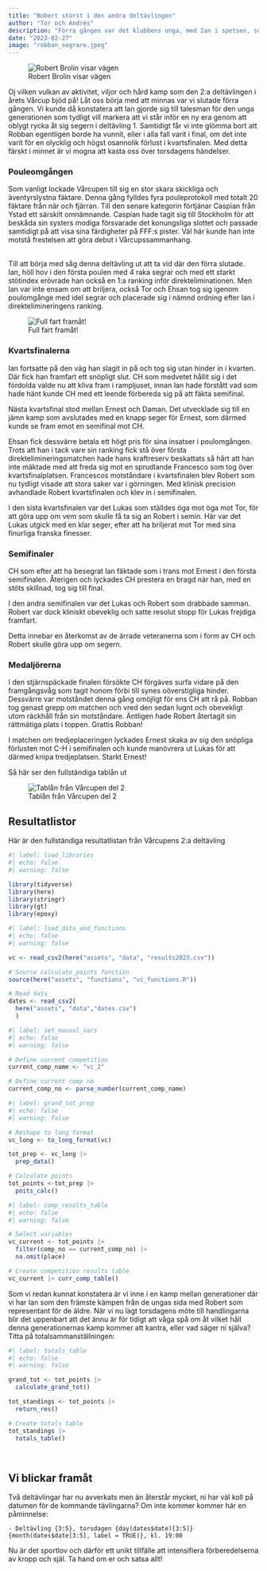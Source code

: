```yaml
---
title: "Robert störst i den andra deltävlingen"
author: "Tor och Andrés"
description: "Förra gången var det klubbens unga, med Ian i spetsen, som gjorde en tydlig markering i Vårcupen. Denna gång svarade de gamla rävarna med eftertryck när Robban, efter stor dramatik, entrade tronen."
date: "2023-02-27"
image: "robban_segrare.jpeg"
---
```


![Robert Brolin visar vägen](robban_segrare.jpeg){fig-alt="Robert Brolin vann den andra deltävlingen i Vårcupen 2023"}

Oj vilken vulkan av aktivitet, viljor och hård kamp som den 2:a deltävlingen i årets Vårcup bjöd på! Låt oss börja med att minnas var vi slutade förra gången. Vi kunde då konstatera att Ian gjorde sig till talesman för den unga generationen som tydligt vill markera att vi står inför en ny era genom att oblygt rycka åt sig segern i deltävling 1. Samtidigt får vi inte glömma bort att Robban egentligen borde ha vunnit, eller i alla fall varit i final, om det inte varit för en olycklig och högst osannolik förlust i kvartsfinalen. Med detta färskt i minnet är vi mogna att kasta oss över torsdagens händelser.

### Pouleomgången

Som vanligt lockade Vårcupen till sig en stor skara skickliga och äventyrslystna fäktare. Denna gång fylldes fyra pouleprotokoll med totalt 20 fäktare från när och fjärran. Till den senare kategorin förtjänar Caspian från Ystad ett särskilt omnämnande. Caspian hade tagit sig till Stockholm för att beskåda sin systers modiga försvarade det konungsliga slottet och passade samtidigt på att visa sina färdigheter på FFF:s pister. Väl här kunde han inte motstå frestelsen att göra debut i Vårcupssammanhang.

\
Till att börja med såg denna deltävling ut att ta vid där den förra slutade. Ian, höll hov i den första poulen med 4 raka segrar och med ett starkt stötindex erövrade han också en 1:a ranking inför direkteliminationen. Men Ian var inte ensam om att briljera, också Tor och Ehsan tog sig igenom poulomgånge med idel segrar och placerade sig i nämnd ordning efter Ian i direktelimineringens ranking.

![Full fart framåt!](full_fart.jpeg){fig-alt="Fäktarna kämpar hårt för att ta sig vidare till direktelmineringen"}

### Kvartsfinalerna

Ian fortsatte på den väg han slagit in på och tog sig utan hinder in i kvarten. Där fick han framfart ett snöpligt slut. CH som medvetet hållit sig i det fördolda valde nu att kliva fram i rampljuset, innan Ian hade förstått vad som hade hänt kunde CH med ett leende förbereda sig på att fäkta semifinal.

Nästa kvartsfinal stod mellan Ernest och Daman. Det utvecklade sig till en jämn kamp som avslutades med en knapp seger för Ernest, som därmed kunde se fram emot en semifinal mot CH.

Ehsan fick dessvärre betala ett högt pris för sina insatser i poulomgången. Trots att han i tack vare sin ranking fick stå över första direktelimineringsmatchen hade hans kraftreserv beskattats så hårt att han inte mäktade med att freda sig mot en sprudlande Francesco som tog över kvartsfinalplatsen. Francescos motståndare i kvartsfinalen blev Robert som nu tydligt visade att stora saker var i görningen. Med klinisk precision avhandlade Robert kvartsfinalen och klev in i semifinalen.

I den sista kvartsfinalen var det Lukas som ställdes öga mot öga mot Tor, för att göra upp om vem som skulle få ta sig an Robert i semin. Här var det Lukas utgick med en klar seger, efter att ha briljerat mot Tor med sina finurliga franska finesser.

### Semifinaler

CH som efter att ha besegrat Ian fäktade som i trans mot Ernest i den första semifinalen. Återigen och lyckades CH prestera en bragd när han, med en stöts skillnad, tog sig till final. 

I den andra semifinalen var det Lukas och Robert som drabbade samman. Robert var dock kliniskt obeveklig och satte resolut stopp för Lukas frejdiga framfart. 

Detta innebar en återkomst av de ärrade veteranerna som i form av CH och Robert skulle göra upp om segern.

### Medaljörerna

I den stjärnspäckade finalen försökte CH förgäves surfa vidare på den framgångsvåg som tagit honom förbi till synes oöverstigliga hinder. Dessvärre var motståndet denna gång omöjligt för ens CH att rå på. Robban tog genast grepp om matchen och vred den sedan lugnt och obevekligt utom räckhåll från sin motståndare. Äntligen hade Robert återtagit sin rättmätiga plats i toppen. Grattis Robban!

I matchen om tredjeplaceringen lyckades Ernest skaka av sig den snöpliga förlusten mot C-H i semifinalen och kunde manövrera ut Lukas för att därmed knipa tredjeplatsen. Starkt Ernest!

Så här ser den fullständiga tablån ut

![Tablån från Vårcupen del 2](tabla.jpeg){fig-alt="Tablå från den andra deltävlingen i  FFF:s Vårcupe"}

## Resultatlistor

Här är den fullständiga resultatlistan från Vårcupens 2:a deltävling

```r
#| label: load_libraries
#| echo: false
#| warning: false

library(tidyverse)
library(here)
library(stringr)
library(gt)
library(epoxy)

```

```r
#| label: load_data_and_functions
#| echo: false
#| warning: false

vc <- read_csv2(here("assets", "data", "results2023.csv"))

# Source calculate_points function
source(here("assets", "functions", "vc_functions.R"))

# Read data
dates <- read_csv2(
  here("assets", "data","dates.csv")
  )

```

```r
#| label: set_manual_vars
#| echo: false
#| warning: false

# Define current competition
current_comp_name <- "vc_2"

# Define current comp no
current_comp_no <- parse_number(current_comp_name)

```

```r
#| label: grand_tot_prep
#| echo: false
#| warning: false

# Reshape to long format
vc_long <- to_long_format(vc) 

tot_prep <- vc_long |> 
  prep_data()

# Calculate points
tot_points <-tot_prep |> 
  poits_calc()

```

```r
#| label: comp_results_table
#| echo: false
#| warning: false

# Select variables
vc_current <- tot_points |> 
  filter(comp_no == current_comp_no) |> 
  na.omit(place)

# Create competition results table
vc_current |> curr_comp_table()

```

Som vi redan kunnat konstatera är vi inne i en kamp mellan generationer där vi har Ian som den främste kämpen från de ungas sida med Robert som representant för de äldre. När vi nu lagt torsdagens möte till handlingarna blir det uppenbart att det ännu är för tidigt att våga spå om åt vilket håll denna generationernas kamp kommer att kantra, eller vad säger ni själva? Titta på totalsammanställningen:

```r
#| label: totals_table
#| echo: false
#| warning: false

grand_tot <- tot_points |> 
  calculate_grand_tot()

tot_standings <- tot_points |> 
  return_res()

# Create totals table
tot_standings |> 
  totals_table()
  
  
```

## Vi blickar framåt

Två deltävlingar har nu avverkats men än återstår mycket, ni har väl koll på datumen för de kommande tävlingarna? Om inte kommer kommer här en påminnelse:

```epoxy
- Deltävling {3:5}, torsdagen {day(dates$date)[3:5]} {month(dates$date[3:5], label = TRUE)}, kl. 19:00
```

Nu är det sportlov och därför ett unikt tillfälle att intensifiera förberedelserna av kropp och själ. Ta hand om er och satsa allt!
